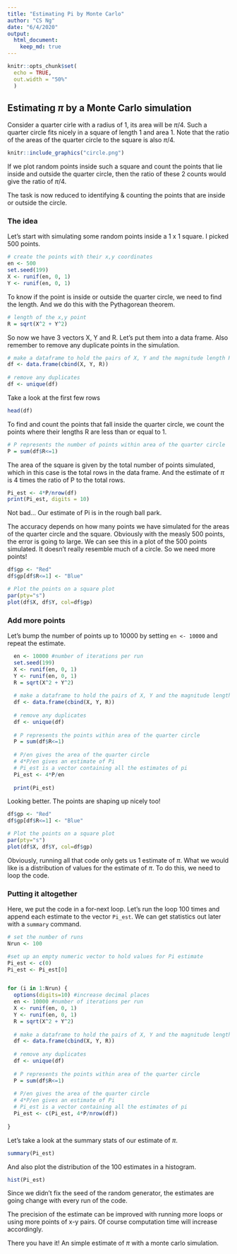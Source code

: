 ```yaml
---
title: "Estimating Pi by Monte Carlo"
author: "CS Ng"
date: "6/4/2020"
output: 
  html_document:
    keep_md: true
---
```


```r
knitr::opts_chunk$set(
  echo = TRUE,
  out.width = "50%"
  )
```

## Estimating $\pi$ by a Monte Carlo simulation

Consider a quarter cirle with a radius of 1, its area will be $\pi$/4. Such a quarter circle fits nicely in a square of length 1 and area 1. Note that the ratio of the areas of the quarter circle to the square is also $\pi$/4.

```r
knitr::include_graphics("circle.png")

```

If we plot random points inside such a square and count the points that lie inside and outside the quarter circle, then the ratio of these 2 counts would give the ratio of $\pi$/4.

The task is now reduced to identifying & counting the points that are inside or outside the circle.


### The idea
Let's start with simulating some random points inside a 1 x 1 square. 
I picked 500 points.
```r
# create the points with their x,y coordinates
en <- 500
set.seed(199)
X <- runif(en, 0, 1)
Y <- runif(en, 0, 1)
```

To know if the point is inside or outside the quarter circle, we need to find the length.
And we do this with the Pythagorean theorem.
```r
# length of the x,y point
R = sqrt(X^2 + Y^2)
```
So now we have 3 vectors X, Y and R. Let's put them into a data frame.
Also remember to remove any duplicate points in the simulation.
```r
# make a dataframe to hold the pairs of X, Y and the magnitude length R
df <- data.frame(cbind(X, Y, R))
  
# remove any duplicates
df <- unique(df)
```
Take a look at the first few rows
```r
head(df)
```
To find and count the points that fall inside the quarter circle, we count the points where their lengths R are less than or equal to 1. 
```r
# P represents the number of points within area of the quarter circle
P = sum(df$R<=1)
```

The area of the square is given by the total number of points simulated, which in this case is the total rows in the data frame. And the estimate of $\pi$ is 4 times the ratio of P to the total rows.
```r
Pi_est <- 4*P/nrow(df)
print(Pi_est, digits = 10)
```
Not bad... Our estimate of Pi is in the rough ball park.

The accuracy depends on how many points we have simulated for the areas of the quarter circle and the square. Obviously with the measly 500 points, the error is going to large. We can see this in a plot of the 500 points simulated. It doesn't really resemble much of a circle. So we need more points!

```r
df$gp <- "Red"
df$gp[df$R<=1] <- "Blue"

# Plot the points on a square plot
par(pty="s")
plot(df$X, df$Y, col=df$gp)
```

### Add more points
Let's bump the number of points up to 10000 by setting `en <- 10000` and repeat the estimate.
```r
  en <- 10000 #number of iterations per run
  set.seed(199)
  X <- runif(en, 0, 1)
  Y <- runif(en, 0, 1)
  R = sqrt(X^2 + Y^2)
  
  # make a dataframe to hold the pairs of X, Y and the magnitude length R
  df <- data.frame(cbind(X, Y, R))
  
  # remove any duplicates
  df <- unique(df)
  
  # P represents the points within area of the quarter circle
  P = sum(df$R<=1)
  
  # P/en gives the area of the quarter circle
  # 4*P/en gives an estimate of Pi
  # Pi_est is a vector containing all the estimates of pi
  Pi_est <- 4*P/en
  
  print(Pi_est)
```

Looking better. The points are shaping up nicely too!
```r
df$gp <- "Red"
df$gp[df$R<=1] <- "Blue"

# Plot the points on a square plot
par(pty="s")
plot(df$X, df$Y, col=df$gp)
```

Obviously, running all that code only gets us 1 estimate of $\pi$. What we would like is a distribution of values for the estimate of $\pi$. To do this, we need to loop the code.


### Putting it altogether
Here, we put the code in a for-next loop. Let's run the loop 100 times and append each estimate to the vector `Pi_est`. We can get statistics out later with a `summary` command.
```r
# set the number of runs
Nrun <- 100

#set up an empty numeric vector to hold values for Pi estimate
Pi_est <- c(0)
Pi_est <- Pi_est[0] 


for (i in 1:Nrun) {
  options(digits=10) #increase decimal places
  en <- 10000 #number of iterations per run
  X <- runif(en, 0, 1)
  Y <- runif(en, 0, 1)
  R = sqrt(X^2 + Y^2)
  
  # make a dataframe to hold the pairs of X, Y and the magnitude length R
  df <- data.frame(cbind(X, Y, R))
  
  # remove any duplicates
  df <- unique(df)
  
  # P represents the points within area of the quarter circle
  P = sum(df$R<=1)
  
  # P/en gives the area of the quarter circle
  # 4*P/en gives an estimate of Pi
  # Pi_est is a vector containing all the estimates of pi
  Pi_est <- c(Pi_est, 4*P/nrow(df))
  
}
```

Let's take a look at the summary stats of our estimate of $\pi$. 

```r
summary(Pi_est)

```

And also plot the distribution of the 100 estimates in a histogram.

```r
hist(Pi_est)
```
  
  Since we didn't fix the seed of the random generator, the estimates are going change with every run of the code.  
  
  The precision of the estimate can be improved with running more loops or using more points of x-y pairs. Of course computation time will increase accordingly.  
    
  There you have it! An simple estimate of $\pi$ with a monte carlo simulation.

